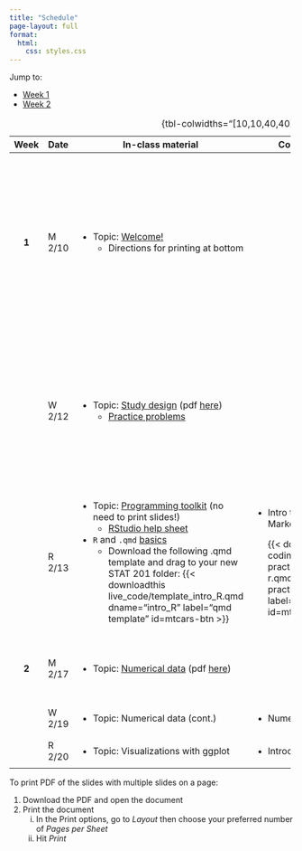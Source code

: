 ```yaml
---
title: "Schedule"
page-layout: full
format: 
  html:
    css: styles.css
---
```


Jump to:

-   [Week 1](#week1)
-   [Week 2](#week2)

+--------------+----------+-------------------------------------------------------------------------------------------------------------------------------------------------------------------------------------------+-----------------------------------------------------------------------------------------------------------------------------------------------+------------------------------------------------------------------------------------------------------------------------------------+
| Week         | Date     | In-class material                                                                                                                                                                         | Coding practice                                                                                                                               | Assignments                                                                                                                        |
+:============:+==========+===========================================================================================================================================================================================+===============================================================================================================================================+====================================================================================================================================+
| ::: {#week1} | M 2/10   | -   Topic: [Welcome!](slides/slides-00-welcome.qmd)                                                                                                                                       |                                                                                                                                               | -   Submit [Problem Set 0](homework/hw0.qmd) **before 2/12** class                                                                 |
| **1**        |          |     -   Directions for printing at bottom                                                                                                                                                 |                                                                                                                                               | -   Try to install R and RStudio **before Thursday's 2/13 class** using [these instructions](slides/installation_instructions.qmd) |
| :::          |          |                                                                                                                                                                                           |                                                                                                                                               |                                                                                                                                    |
+--------------+----------+-------------------------------------------------------------------------------------------------------------------------------------------------------------------------------------------+-----------------------------------------------------------------------------------------------------------------------------------------------+------------------------------------------------------------------------------------------------------------------------------------+
|              | W 2/12   | -   Topic: [Study design](slides/slides-01-study-design.qmd) (pdf [here](slides/pdf/slides-01.pdf))                                                                                       |                                                                                                                                               | -   Install R and RStudio **before Thursday class** using [these instructions](slides/installation_instructions.qmd)               |
|              |          |     -   [Practice problems](practice_probs/practice-01-study-design.qmd)                                                                                                                  |                                                                                                                                               | -   Wednesday problems on [Problem Set 1](homework/hw1.pdf)                                                                        |
+--------------+----------+-------------------------------------------------------------------------------------------------------------------------------------------------------------------------------------------+-----------------------------------------------------------------------------------------------------------------------------------------------+------------------------------------------------------------------------------------------------------------------------------------+
|              | R 2/13   | -   Topic: [Programming toolkit](slides/slides-02-toolkit.qmd) (no need to print slides!)                                                                                                 | -   Intro to R and Quarto Markdown                                                                                                            | -   Thursday problems on [Problem Set 1](homework/hw1.pdf)                                                                         |
|              |          |     -   [RStudio help sheet](slides/02-rstudio_help_sheet.qmd)                                                                                                                            |                                                                                                                                               |                                                                                                                                    |
|              |          | -   `R` and `.qmd` [basics](live_code/intro_R.qmd)                                                                                                                                        |     {{< downloadthis coding_practice/coding-practice-02-intro-r.qmd dname="coding-practice-intro-R" label="Coding practice" id=mtcars-btn >}} |                                                                                                                                    |
|              |          |     -   Download the following .qmd template and drag to your new STAT 201 folder: {{< downloadthis live_code/template_intro_R.qmd dname="intro_R" label="qmd template" id=mtcars-btn >}} |                                                                                                                                               |                                                                                                                                    |
+--------------+----------+-------------------------------------------------------------------------------------------------------------------------------------------------------------------------------------------+-----------------------------------------------------------------------------------------------------------------------------------------------+------------------------------------------------------------------------------------------------------------------------------------+
| ::: {#week2} | M 2/17   | -   Topic: [Numerical data](slides/slides-03-numerical-pt1.qmd) (pdf [here](slides/pdf/slides-03.pdf))                                                                                    |                                                                                                                                               | -   Monday problems on [Problem Set 2](homework/hw2.pdf)                                                                           |
| **2**        |          |                                                                                                                                                                                           |                                                                                                                                               |                                                                                                                                    |
| :::          |          |                                                                                                                                                                                           |                                                                                                                                               |                                                                                                                                    |
+--------------+----------+-------------------------------------------------------------------------------------------------------------------------------------------------------------------------------------------+-----------------------------------------------------------------------------------------------------------------------------------------------+------------------------------------------------------------------------------------------------------------------------------------+
|              | W 2/19   | -   Topic: Numerical data (cont.)                                                                                                                                                         | -   Numerical data                                                                                                                            |                                                                                                                                    |
+--------------+----------+-------------------------------------------------------------------------------------------------------------------------------------------------------------------------------------------+-----------------------------------------------------------------------------------------------------------------------------------------------+------------------------------------------------------------------------------------------------------------------------------------+
|              | R 2/20   | -   Topic: Visualizations with ggplot                                                                                                                                                     | -   Introduction to ggplot                                                                                                                    |                                                                                                                                    |
+--------------+----------+-------------------------------------------------------------------------------------------------------------------------------------------------------------------------------------------+-----------------------------------------------------------------------------------------------------------------------------------------------+------------------------------------------------------------------------------------------------------------------------------------+

: {tbl-colwidths="\[10,10,40,40\]"}

To print PDF of the slides with multiple slides on a page:

1.  Download the PDF and open the document
2.  Print the document
    i.  In the Print options, go to *Layout* then choose your preferred number of *Pages per Sheet*
    ii. Hit *Print*
